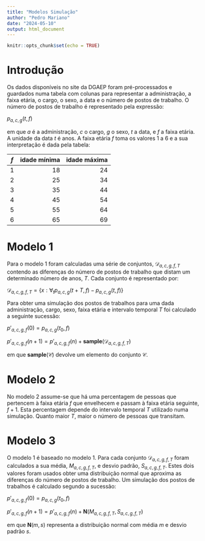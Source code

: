 ```yaml
---
title: "Modelos Simulação"
author: "Pedro Mariano"
date: "2024-05-10"
output: html_document
---
```


```r
knitr::opts_chunk$set(echo = TRUE)
```

# Introdução

Os dados disponíveis no site da DGAEP foram pré-processados e guardados numa tabela com colunas para representar a administração, a faixa etária, o cargo, o sexo, a data e o número de postos de trabalho. O número de postos de trabalho é representado pela expressão:

$p_{a,c,g}(t,f)$

em que $a$ é a administração, $c$ o cargo, $g$ o sexo, $t$ a data, e $f$ a faixa etária. A unidade da data $t$ é anos. A faixa etária $f$ toma os valores 1 a 6 e a sua interpretação é dada pela tabela:

<div>
<style type="text/css">
  .table {width: 25%;}
</style>
| $f$ | idade mínima | idade máxima |
|:---:|-------------:|-------------:|
| 1   |          18  |          24  |
| 2   |          25  |          34  |
| 3   |          35  |          44  |
| 4   |          45  |          54  |
| 5   |          55  |          64  |
| 6   |          65  |          69  |
</div>

# Modelo 1

Para o modelo 1 foram calculadas uma série de conjuntos, $\mathcal{D}_{a,c,g,f,T}$ contendo as diferenças do número de postos de trabalho que distam um determinado número de anos, $T$. Cada conjunto é representado por:

$\mathcal{D}_{a,c,g,f,T} = \{ x: \forall_t p_{a,c,g}(t+T,f) - p_{a,c,g}(t,f) \}$

Para obter uma simulação dos postos de trabalhos para uma dada administração, cargo, sexo, faixa etária e intervalo temporal $T$ foi calculado a seguinte sucessão:

$p'_{a,c,g,f}(0) = p_{a,c,g}(t_0, f)$

$p'_{a,c,g,f}(n + 1) = p'_{a,c,g,f}(n) + \mathbf{sample} (\mathcal{D}_{a,c,g,f,T})$

em que $\mathbf{sample}(\mathcal{C})$ devolve um elemento do conjunto $\mathcal{C}$.


# Modelo 2

No modelo 2 assume-se que há uma percentagem de pessoas que pertencem à faixa etária $f$ que envelhecem e passam à faixa etária seguinte, $f+1$. Esta percentagem depende do intervalo temporal $T$ utilizado numa simulação. Quanto maior $T$, maior o número de pessoas que transitam.



# Modelo 3

O modelo 1 é baseado no modelo 1. Para cada conjunto $\mathcal{D}_{a,c,g,f,T}$ foram calculados a sua média, $M_{a,c,g,f,T}$, e desvio padrão, $S_{a,c,g,f,T}$. Estes dois valores foram usados obter uma distribuição normal que aproxima as diferenças do número de postos de trabalho. Um simulação dos postos de trabalhos é calculado segundo a sucessão:

$p'_{a,c,g,f}(0) = p_{a,c,g}(t_0, f)$

$p'_{a,c,g,f}(n + 1) = p'_{a,c,g,f}(n) + \mathbf{N} (M_{a,c,g,f,T}, S_{a,c,g,f,T})$

em que $\mathbf{N}(m,s)$ representa a distribuição normal com média $m$ e desvio padrão $s$.



